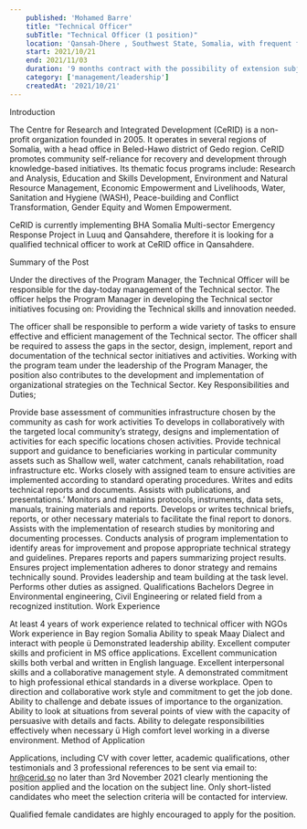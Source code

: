 ```yaml
---
    published: 'Mohamed Barre'
    title: "Technical Officer"
    subTitle: "Technical Officer (1 position)"
    location: 'Qansah-Dhere , Southwest State, Somalia, with frequent field visits in project areas and any other place that may be deemed necessary.'
    start: 2021/10/21
    end: 2021/11/03
    duration: '9 months contract with the possibility of extension subject to Mutual agreement and availability of funds'
    category: ['management/leadership']
    createdAt: '2021/10/21'
---
```


Introduction

The Centre for Research and Integrated Development (CeRID) is a non-profit organization founded in 2005. It operates in several regions of Somalia, with a head office in Beled-Hawo district of Gedo region. CeRID promotes community self-reliance for recovery and development through knowledge-based initiatives. Its thematic focus programs include: Research and Analysis, Education and Skills Development, Environment and Natural Resource Management, Economic Empowerment and Livelihoods, Water, Sanitation and Hygiene (WASH), Peace-building and Conflict Transformation, Gender Equity and Women Empowerment.

CeRID is currently implementing BHA Somalia Multi-sector Emergency Response Project in Luuq and Qansahdere, therefore it is looking for a qualified technical officer to work at CeRID office in Qansahdere.

Summary of the Post

Under the directives of the Program Manager, the Technical Officer will be responsible for the day-today management of the Technical sector. The officer helps the Program Manager in developing the Technical sector initiatives focusing on: Providing the Technical skills and innovation needed.

The officer shall be responsible to perform a wide variety of tasks to ensure effective and efficient management of the Technical sector. The officer shall be required to assess the gaps in the sector, design, implement, report and documentation of the technical sector initiatives and activities. Working with the program team under the leadership of the Program Manager, the position also contributes to the development and implementation of organizational strategies on the Technical Sector. Key Responsibilities and Duties;

Provide base assessment of communities infrastructure chosen by the community as cash for work activities
To develops in collaboratively with the targeted local community’s strategy, designs and implementation of activities for each specific locations chosen activities.
Provide technical support and guidance to beneficiaries working in particular community assets such as Shallow well, water catchment, canals rehabilitation, road infrastructure etc.
Works closely with assigned team to ensure activities are implemented according to standard operating procedures.
Writes and edits technical reports and documents.
Assists with publications, and presentations.’
Monitors and maintains protocols, instruments, data sets, manuals, training materials and reports.
Develops or writes technical briefs, reports, or other necessary materials to facilitate the final report to donors.
Assists with the implementation of research studies by monitoring and documenting processes.
Conducts analysis of program implementation to identify areas for improvement and propose appropriate technical strategy and guidelines.
Prepares reports and papers summarizing project results.
Ensures project implementation adheres to donor strategy and remains technically sound.
Provides leadership and team building at the task level.
Performs other duties as assigned.
Qualifications
Bachelors Degree in Environmental engineering, Civil Engineering or related field from a recognized institution.
Work Experience

At least 4 years of work experience related to technical officer with NGOs
Work experience in Bay region Somalia
Ability to speak Maay Dialect and interact with people ü Demonstrated leadership ability.
Excellent computer skills and proficient in MS office applications.
Excellent communication skills both verbal and written in English language.
Excellent interpersonal skills and a collaborative management style.
A demonstrated commitment to high professional ethical standards in a diverse workplace.
Open to direction and collaborative work style and commitment to get the job done.
Ability to challenge and debate issues of importance to the organization.
Ability to look at situations from several points of view with the capacity of persuasive with details and facts.
Ability to delegate responsibilities effectively when necessary ü High comfort level working in a diverse environment.
Method of Application

Applications, including CV with cover letter, academic qualifications, other testimonials and 3 professional references to be sent via email to: hr@cerid.so no later than 3rd November 2021 clearly mentioning the position applied and the location on the subject line. Only short-listed candidates who meet the selection criteria will be contacted for interview.

Qualified female candidates are highly encouraged to apply for the position.
